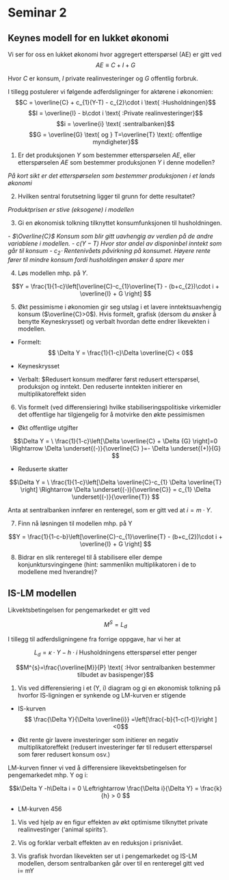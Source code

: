 # Seminar 2
## Keynes modell for en lukket økonomi

Vi ser for oss en lukket økonomi hvor aggregert etterspørsel (AE) er gitt ved
$$AE\equiv C + I + G$$

Hvor $C$ er konsum, $I$ private realinvesteringer og
$G$ offentlig forbruk.

I tillegg postulerer vi følgende adferdsligninger for aktørene i økonomien:
$$C = \overline{C} + c_{1}(Y-T) - c_{2}\cdot i \text{ :Husholdningen}$$
$$I = \overline{I} - b\cdot i \text{ :Private realinvesteringer}$$
$$i = \overline{i} \text{ :sentralbanken}$$
$$G = \overline{G} \text{ og } T=\overline{T} \text{: offentlige myndigheter}$$ 


1. Er det produksjonen $Y$ som bestemmer etterspørselen $AE$, eller etterspørselen $AE$ som bestemmer produksjonen $Y$ i denne modellen?

*På kort sikt er det etterspørselen som bestemmer produksjonen i et lands økonomi*

2. Hvilken sentral forutsetning ligger til grunn for dette resultatet?

*Produktprisen er stive (eksogene) i modellen*

3. Gi en økonomisk tolkning tilknyttet konsumfunksjonen til husholdningen.

*- $\Overline{C}$ Konsum som blir gitt uavhengig av verdien på de andre variablene i modellen.*
*- $c(Y-T)$ Hvor stor andel av disponinbel inntekt som går til konsum*
*- $c_{2}\cdot$ Rentenivåets påvirkning på konsumet. Høyere rente fører til mindre konsum fordi husholdingen ønsker å spare mer*

4. Løs modellen mhp. på $Y$.

$$Y = \frac{1}{1-c}\left[\overline{C}-c_{1}\overline{T} - (b+c_{2})\cdot i + \overline{I} + G  \right] $$


5. Økt pessimisme i økonomien gir seg utslag i et lavere inntektsuavhengig konsum ($\overline{C}>0$). Hvis formelt, grafisk (dersom du ønsker å benytte Keyneskrysset) og verbalt hvordan dette endrer likevekten i modellen.

- Formelt: $$ \Delta Y = \frac{1}{1-c}\Delta \overline{C} < 0$$

- Keyneskrysset 

- Verbalt: $Redusert konsum medfører først redusert etterspørsel, produksjon og inntekt. Den reduserte inntekten initierer en multiplikatoreffekt siden  


6. Vis formelt (ved differensiering) hvilke stabiliseringspolitiske virkemidler det offentlige har tilgjengelig for å motvirke den økte pessimismen

- Økt offentlige utgifter

$$\Delta Y = \ \frac{1}{1-c}\left[\Delta \overline{C} + \Delta {G}  \right]=0 \Rightarrow \Delta \underset{(-)}{\overline{C} }=- \Delta \underset{(+)}{G}   $$

- Reduserte skatter

$$\Delta Y = \ \frac{1}{1-c}\left[\Delta \overline{C}-c_{1} \Delta \overline{T}    \right] \Rightarrow 
\Delta \underset{(-)}{\overline{C}} = c_{1} \Delta \underset{(-)}{\overline{T}}    $$

Anta at sentralbanken innfører en renteregel, som er gitt ved at $i= m\cdot Y$. 

7. Finn nå løsningen til modellen mhp. på Y

$$Y = \frac{1}{1-c-b}\left[\overline{C}-c_{1}\overline{T} - (b+c_{2})\cdot i + \overline{I} + G  \right] $$

8. Bidrar en slik renteregel til å stabilisere eller dempe konjunktursvingingene (hint: sammenlikn multiplikatoren i de to modellene med hverandre)?

## IS-LM modellen

Likvektsbetingelsen for pengemarkedet er gitt ved

$$M^{S} = L_{d} $$

I tillegg til adferdsligningene fra forrige oppgave, har vi her at

$$L_{d} = \kappa\cdot Y - h\cdot i \text{ Husholdningens etterspørsel etter penger}$$


$$M^{s}=\frac{\overline{M}}{P} \text{ :Hvor sentralbanken bestemmer tilbudet av basispenger}$$

1. Vis ved differensiering i et (Y, i) diagram og gi en økonomisk tolkning på hvorfor IS-ligningen er synkende og LM-kurven er stigende 

- IS-kurven $$ \frac{\Delta Y}{\Delta \overline{i}} =\left[\frac{-b}{1-c(1-t)}\right ] <0$$

- Økt rente gir lavere investeringer som initierer en negativ multiplikatoreffekt (redusert investeringer før til redusert etterspørsel som fører redusert konsum osv.)

LM-kurven finner vi ved å differensiere likevektsbetingelsen for pengemarkedet mhp. Y og i:

$$k\Delta Y -h\Delta i = 0 \Leftrightarrow  \frac{\Delta i}{\Delta Y} = \frac{k}{h} > 0 $$


- LM-kurven $456$

1. Vis ved hjelp av en figur effekten av økt optimisme tilknyttet private realinvestinger ('animal spirits').

1. Vis og forklar verbalt effekten av en reduksjon i prisnivået.

1. Vis grafisk hvordan likevekten ser ut i pengemarkedet og IS-LM modellen, dersom sentralbanken går over til en renteregel gitt ved  
i= m\cdot Y



